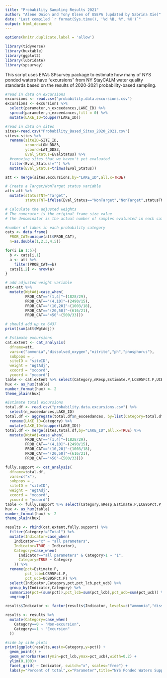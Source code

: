 ```yaml
---
title: "Probability Sampling Results 2021"
author: "Alene Onion and Tony Olsen of USEPA (updated by Sabrina Xie)"
date: "Last compiled `r format(Sys.time(), '%d %B, %Y, %X')`"
output: html_document
---
```


```r
options(knitr.duplicate.label = 'allow')
```

```r
library(tidyverse)
library(huxtable)
library(ggplot2)
library(lubridate)
library(spsurvey)
```


This script uses EPA's SPsurvey package to estimate how many of NYS ponded waters have "excursions" from NY StayCALM water quality standards based on the results of 2020-2021 probability-based sampling.

```r

#read in data on excursions
excursions <- read.csv("probability.data.excursions.csv")
excursions <- excursions %>% 
  select(parameter,n_exceedances,LAKE_ID) %>% 
  spread(parameter,n_exceedances,fill = 0) %>% 
  mutate(LAKE_ID=toupper(LAKE_ID))

#read in data on sites
sites<-read.csv("Probability_Based_Sites_2020_2021.csv")
sites<-sites %>% 
  rename(siteID=SITE_ID,
         xcoord=LON_DD83,
         ycoord=LAT_DD83,
         Eval_Status=EvalStatus) %>% 
  #removing sites that we haven't yet evaluated
  filter(Eval_Status!="") %>% 
  mutate(Eval_Status=trimws(Eval_Status))

att <- merge(sites,excursions,by="LAKE_ID",all.x=TRUE)

# Create a Target/NonTarget status variable
att<-att %>% 
  mutate(statusTNT="Target",
         statusTNT=ifelse(Eval_Status=="NonTarget","NonTarget",statusTNT))

# Calculate the adjusted weights
# The numerator is the original frame size value
# the denominator is the actual number of samples evaluated in each category

#number of lakes in each probability category
cats <- data.frame(
  PROB_CAT=unique(att$PROB_CAT),
  n=as.double(1,2,3,4,5))

for(i in 1:5){
  b <- cats[i,1]
  a <- att %>%
    filter(PROB_CAT==b)
  cats[i,2] <- nrow(a)
}

# add adjusted weight variable
att<-att %>% 
  mutate(WgtAdj=case_when(
         PROB_CAT=="(1,4]"~(1828/29),
         PROB_CAT=="(4,10]"~(2490/15),
         PROB_CAT=="(10,20]"~(1003/18),
         PROB_CAT=="(20,50]"~(616/21),
         PROB_CAT==">50"~(500/33)))

# should add up to 6437
print(sum(att$WgtAdj))

# Estimate excursions
cat.extent <- cat_analysis(
  dframe=att,
  vars=c("ammonia","dissolved_oxygen","nitrite","ph","phosphorus"),
  subpops = ,
  siteID = "siteID",
  weight = "WgtAdj",
  xcoord = "xcoord",
  ycoord = "ycoord")
table <- cat.extent %>% select(Category,nResp,Estimate.P,LCB95Pct.P,UCB95Pct.P)
hux <- as_hux(table)
number_format(hux) <- 2
theme_plain(hux)

#Estimate total excursions
total.df <- read.csv("probability.data.excursions.csv") %>% 
  select(n_exceedances,LAKE_ID)
total.df <- aggregate(total.df$n_exceedances, by=list(Category=total.df$LAKE_ID), FUN=sum) %>% 
  rename(LAKE_ID=Category) %>% 
  mutate(LAKE_ID=toupper(LAKE_ID))
total.df <- merge(sites,total.df,by="LAKE_ID",all.x=TRUE) %>% 
  mutate(WgtAdj=case_when(
         PROB_CAT=="(1,4]"~(1828/29),
         PROB_CAT=="(4,10]"~(2490/15),
         PROB_CAT=="(10,20]"~(1003/18),
         PROB_CAT=="(20,50]"~(616/21),
         PROB_CAT==">50"~(500/33)))

fully.support <- cat_analysis(
  dframe=total.df,
  vars=c("x"),
  subpops = ,
  siteID = "siteID",
  weight = "WgtAdj",
  xcoord = "xcoord",
  ycoord = "ycoord")
table <- fully.support %>% select(Category,nResp,Estimate.P,LCB95Pct.P,UCB95Pct.P)
hux <- as_hux(table)
number_format(hux) <- 2
theme_plain(hux)

results <- rbind(cat.extent,fully.support) %>% 
  filter(Category!="Total") %>% 
  mutate(Indicator=case_when(
    Indicator=="x" ~ "all parameters",
    Indicator=TRUE ~ Indicator),
    Category=case_when(
      Indicator=="all parameters" & Category>1 ~ "1",
      Category=TRUE ~ Category
    )) %>% 
  rename(pct=Estimate.P,
         pct_lcb=LCB95Pct.P,
         pct_ucb=UCB95Pct.P) %>%
  select(Indicator,Category,pct,pct_lcb,pct_ucb) %>% 
  group_by(Indicator,Category) %>% 
  summarize(pct=(sum(pct)),pct_lcb=sum(pct_lcb),pct_ucb=sum(pct_ucb)) %>% 
  ungroup()

results$Indicator <- factor(results$Indicator, levels=c("ammonia","dissolved_oxygen","nitrite","ph","phosphorus","all parameters"))

results <- results %>% 
  mutate(Category=case_when(
    Category==0 ~ "Non-excursion",
    Category==1 ~ "Excursion"
  ))

#side by side plots
print(ggplot(results,aes(x=Category,y=pct)) +
  geom_point() +
  geom_errorbar(aes(ymin=pct_lcb,ymax=pct_ucb),width=0.2) +
  ylim(0,100)+
  facet_grid( ~ Indicator, switch="x", scales="free") +
  labs(y="Percent of total",x="Parameter",title="NYS Ponded Waters Supporting Fishing Use"))

```